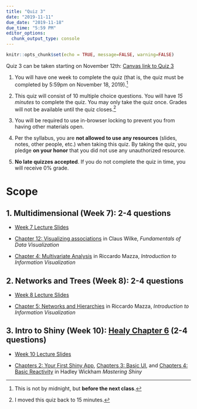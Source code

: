 ```yaml
---
title: "Quiz 3"
date: "2019-11-11"
due_date: "2019-11-18"
due_time: "5:59 PM"
editor_options: 
  chunk_output_type: console
---
```


```r
knitr::opts_chunk$set(echo = TRUE, message=FALSE, warning=FALSE)
```

Quiz 3 can be taken starting on November 12th: [Canvas link to Quiz 3](https://uncc.instructure.com/courses/110218/quizzes/140168)

1. You will have one week to complete the quiz (that is, the quiz must be completed by 5:59pm on November 18, 2019).^[This is not by midnight, but **before the next class**.]

2. This quiz will consist of 10 multiple choice questions. You will have *15 minutes* to complete the quiz. You may only take the quiz once. Grades will not be available until the quiz closes.^[I moved this quiz back to 15 minutes.]

3. You will be required to use in-browser locking to prevent you from having other materials open.

4. Per the syllabus, you are **not allowed to use any resources** (slides, notes, other people, etc.) when taking this quiz. By taking the quiz, you pledge **on your honor** that you did not use any unauthorized resource.

5. **No late quizzes accepted**. If you do not complete the quiz in time, you will receive 0% grade.

# Scope

## 1. Multidimensional (Week 7): 2-4 questions

- [Week 7 Lecture Slides](../../slides/07-class.html#1)

- <i class="fas fa-book"></i> [Chapter 12: Visualizing associations](https://serialmentor.com/dataviz/visualizing-associations.html) in Claus Wilke, *Fundamentals of Data Visualization* 

- <i class="fas fa-book"></i> [Chapter 4: Multivariate Analysis](../readings/Mazza2009_Chapter_MultivariateAnalysis.pdf) in Riccardo Mazza, *Introduction to Information Visualization* 

## 2. Networks and Trees (Week 8): 2-4 questions

- [Week 8 Lecture Slides](../../slides/08-class.html#1)

- <i class="fas fa-book"></i> [Chapter 5: Networks and Hierarchies](../readings/Mazza2009_Chapter_NetworksAndHierarchies.pdf) in Riccardo Mazza, *Introduction to Information Visualization*

## 3. Intro to Shiny (Week 10): [Healy Chapter 6](http://socviz.co/modeling.html) (2-4 questions)

- [Week 10 Lecture Slides](../../slides/10-class.html#1)

- <i class="fas fa-book"></i> [Chapters 2: Your First Shiny App](https://mastering-shiny.org/basic-app.html), [Chapters 3: Basic UI](https://mastering-shiny.org/basic-ui.html), and [Chapters 4: Basic Reactivity](https://mastering-shiny.org/basic-reactivity.html) in Hadley Wickham *Mastering Shiny* 
